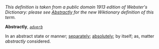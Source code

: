 ''This definition is taken from a public domain 1913 edition of Webster's Dictionary: please see [[Abstractly]] for the new Wiktionary definition of this term.''

'''Abstractly''', ''<code>[[adverb (part of speech)|adverb]]</code>''

In an abstract state or manner; [[separately]]; [[absolutely]]; by itself; as, matter ''abstractly'' considered.